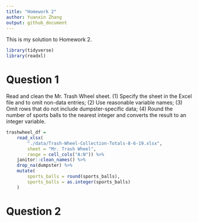 ```yaml
---
title: "Homework 2"
author: Yuanxin Zhang
output: github_document
---
```


This is my solution to Homework 2.

```r
library(tidyverse)
library(readxl)
```

# Question 1
Read and clean the Mr. Trash Wheel sheet.
(1) Specify the sheet in the Excel file and to omit non-data entries;
(2) Use reasonable variable names;
(3) Omit rows that do not include dumpster-specific data;
(4) Round the number of sports balls to the nearest integer and converts the result to an integer variable.
```r
trashwheel_df = 
	read_xlsx(
		"./data/Trash-Wheel-Collection-Totals-8-6-19.xlsx",
		sheet = "Mr. Trash Wheel",
		range = cell_cols("A:N")) %>% 
	janitor::clean_names() %>% 
	drop_na(dumpster) %>% 
	mutate(
		sports_balls = round(sports_balls),
		sports_balls = as.integer(sports_balls)
	)
```


# Question 2
